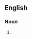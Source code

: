 {{also|pædophiles}}

==English==

===Noun===
{{head|en|noun plural form}}

# {{plural of|paedophile|lang=en}}